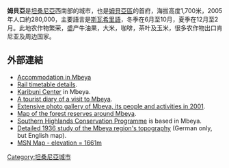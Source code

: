 {{Expand language|1=en|time=2021-05-01T02:28:30+00:00}}
{{Infobox settlement
<!--See the Table at Infobox Settlement for all fields and descriptions of usage-->
<!-- Basic info  ---------------->
|official_name          = 姆貝亞
|other_name             =
|native_name            =  <!-- for cities whose native name is not in English -->
|nickname               = 
|settlement_type        = 城市
|motto                  =
<!-- images and maps  ----------->
|image_skyline          = Mbeya.jpg
|imagesize              = 300px
|image_caption          = 
|image_flag             = 
|flag_size              =
|image_seal             = 
|seal_size              =
|image_map              = 
|mapsize                = 
|map_caption            = 
|pushpin_map            = Tanzania<!-- the name of a location map as per http://en.wikipedia.org/wiki/Template:Location_map -->
|pushpin_label_position =bottom
|pushpin_map_caption    =姆貝亞位置
|coordinates_region     =TZ
|subdivision_type       =國家
|subdivision_name       ={{flag|Tanzania}}
|subdivision_type1      =行政區
|subdivision_name1      =[[姆貝亞區|姆貝亞區]]
|subdivision_type2      =
|subdivision_name2      =
|subdivision_type3      = 
|subdivision_name3      = 
<!-- Politics ----------------->
|government_footnotes   =
|government_type        =
|leader_title           =
|leader_name            =
|established_title      = 
|established_date       = 
<!-- Area    --------------------->
|area_magnitude         = 
|unit_pref                =Imperial <!--Enter: Imperial, if Imperial (metric) is desired-->
|area_footnotes           =
|area_total_km2           = 
|area_land_km2            = <!--See table @ Template:Infobox Settlement for details on automatic unit conversion-->
<!-- Population   ----------------------->
|population_as_of               = 
|population_footnotes           =
|population_note                =
|population_total               = 
|population_density_km2         =
<!-- General information  --------------->
|timezone               = [[東非時間|東非時間]]
|utc_offset             = +3
|timezone_DST           = 
|utc_offset_DST         = 
|latd =08|latm =54 |lats =00 |latNS =S
|longd=33|longm=27 |longs=00 |longEW=E
|elevation_footnotes    =  <!--for references: use <ref> tags-->
|elevation_m            = 
|elevation_ft           = <!-- accord. to Google Earth-->
<!-- Area/postal codes & others -------->
|postal_code_type       =  <!-- enter ZIP code, Postcode, Post code, Postal code... -->
|postal_code            =
|area_code              =
|blank_name             =
|blank_info             =
|website                = 
|footnotes              = 
}}

'''姆貝亞'''是[[坦桑尼亞|坦桑尼亞]]西南部的城市，也是[[姆貝亞區|姆貝亞區]]的首府，海拔高度1,700米，2005年人口約280,000，主要語言是[[斯瓦希里語|斯瓦希里語]]，冬季在6月至10月，夏季在12月至2月。此地农作物繁荣，盛产牛油果，大米，咖啡，茶叶及玉米，很多农作物出口肯尼亚及周边国家。

==外部連結==
* [https://web.archive.org/web/20100829081349/http://mbeya.uwazi.com/index.php?id=252 Accommodation in Mbeya]
* [https://web.archive.org/web/20060502050450/http://www.tanzania-info.co.uk/timetables/TAZARA.html Rail timetable details].
* [http://www.twiga.ch/TZ/karibunicenter.htm Karibuni Center]{{Wayback|url=http://www.twiga.ch/TZ/karibunicenter.htm |date=20101226021056 }} in Mbeya.
* [https://web.archive.org/web/20041215210336/http://www.geocities.com/mimi_samuel/mbeya.htm A tourist diary of a visit to Mbeya].
* [https://web.archive.org/web/20061104155512/http://www.rikkyo.ac.jp/~z5000002/tanzania/MBEYA/z-MBEYA/mbeya-z.htm Extensive photo gallery of Mbeya, its people and activities in 2001].
* [https://web.archive.org/web/20061105152755/http://www.mckone.org/map.html Map of the forest reserves around Mbeya].
* [https://web.archive.org/web/20060429202552/http://www.southernhighlandstz.org/ Southern Highlands Conservation Programme] is based in Mbeya.
* [https://web.archive.org/web/20061105104110/http://www.ngzh.ch/Neuj1935.html Detailed 1936 study of the Mbeya region's topography] (German only, but English map).
* [http://maps.msn.com/%28fmyurcikxh3vqjerbps0j345%29/map.aspx?lats1=6.713333&lons1=79.904167&alts1=14&regn1=2 MSN Map - elevation = 1661m]{{Dead link|date=2019年11月 |bot=InternetArchiveBot |fix-attempted=yes }}

{{coord|08|54|S|33|27|E|region:TZ_type:city|display=title}}

{{Authority control}}
[[Category:坦桑尼亞城市|Category:坦桑尼亞城市]]